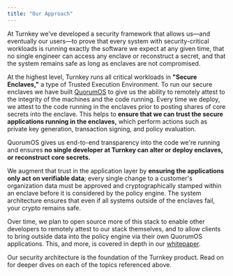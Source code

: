 ```yaml
---
title: "Our Approach"
---
```


At Turnkey we've developed a security framework that allows us—and eventually our users—to prove that every system with security-critical workloads is running exactly the software we expect at any given time, that no single engineer can access any enclave or reconstruct a secret, and that the system remains safe as long as enclaves are not compromised.

At the highest level, Turnkey runs all critical workloads in **"Secure Enclaves,"** a type of Trusted Execution Environment. To run our secure enclaves we have built [QuorumOS](https://github.com/tkhq/qos) to give us the ability to remotely attest to the integrity of the machines and the code running. Every time we deploy, we attest to the code running in the enclaves prior to posting shares of core secrets into the enclave. This helps to **ensure that we can trust the secure applications running in the enclaves,** which perform actions such as private key generation, transaction signing, and policy evaluation.

QuorumOS gives us end-to-end transparency into the code we're running and ensures **no single developer at Turnkey can alter or deploy enclaves, or reconstruct core secrets.**

We augment that trust in the application layer by **ensuring the applications only act on verifiable data**; every single change to a customer's organization data must be approved and cryptographically stamped within an enclave before it is considered by the policy engine. The system architecture ensures that even if all systems outside of the enclaves fail, your crypto remains safe.

Over time, we plan to open source more of this stack to enable other developers to remotely attest to our stack themselves, and to allow clients to bring outside data into the policy engine via their own QuorumOS applications. This, and more, is covered in depth in our [whitepaper](https://whitepaper.turnkey.com).

Our security architecture is the foundation of the Turnkey product. Read on for deeper dives on each of the topics referenced above.
